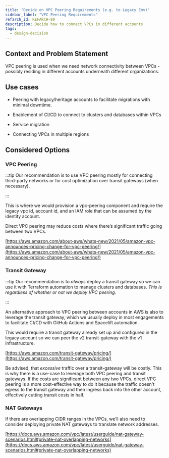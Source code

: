 ```yaml
---
title: "Decide on VPC Peering Requirements (e.g. to Legacy Env)"
sidebar_label: "VPC Peering Requirements"
refarch_id: REFARCH-80
description: Decide how to connect VPCs in different accounts
tags:
  - design-decision
---
```



## Context and Problem Statement

VPC peering is used when we need network connectivity between VPCs - possibly residing in different accounts underneath
different organizations.

## Use cases

- Peering with legacy/heritage accounts to facilitate migrations with minimal downtime.

- Enablement of CI/CD to connect to clusters and databases within VPCs

- Service migration

- Connecting VPCs in multiple regions

## Considered Options

### VPC Peering

:::tip Our recommendation is to use VPC peering mostly for connecting third-party networks or for cost optimization over
transit gateways (when necessary).

:::

This is where we would provision a vpc-peering component and require the legacy vpc id, account id, and an IAM role that
can be assumed by the identity account.

Direct VPC peering may reduce costs where there’s significant traffic going between two VPCs.

[https://aws.amazon.com/about-aws/whats-new/2021/05/amazon-vpc-announces-pricing-change-for-vpc-peering/](https://aws.amazon.com/about-aws/whats-new/2021/05/amazon-vpc-announces-pricing-change-for-vpc-peering/)

### Transit Gateway

:::tip Our recommendation is to _always_ deploy a transit gateway so we can use it with Terraform automation to manage
clusters and databases. <i>This is regardless of whether or not we deploy VPC peering.</i>

:::

An alternative approach to VPC peering between accounts in AWS is also to leverage the transit gateway, which we usually
deploy in most engagements to facilitate CI/CD with GitHub Actions and Spacelift automation.

This would require a transit gateway already set up and configured in the legacy account so we can peer the v2
transit-gateway with the v1 infrastructure.

[https://aws.amazon.com/transit-gateway/pricing/](https://aws.amazon.com/transit-gateway/pricing/)

Be advised, that _excessive_ traffic over a transit-gateway will be costly. This is why there is a use-case to leverage
both VPC peering and transit gateways. If the costs are significant between any two VPCs, direct VPC peering is a more
cost-effective way to do it because the traffic doesn't egress to the transit gateway and then ingress back into the
other account, effectively cutting transit costs in half.

### NAT Gateways

If there are overlapping CIDR ranges in the VPCs, we’ll also need to consider deploying private NAT gateways to
translate network addresses.

[https://docs.aws.amazon.com/vpc/latest/userguide/nat-gateway-scenarios.html#private-nat-overlapping-networks](https://docs.aws.amazon.com/vpc/latest/userguide/nat-gateway-scenarios.html#private-nat-overlapping-networks)
